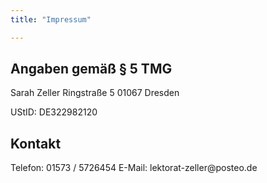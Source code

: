 ```yaml
---
title: "Impressum"

---
```


## Angaben gemäß § 5 TMG
Sarah Zeller
Ringstraße 5
01067 Dresden

UStID: DE322982120

## Kontakt
Telefon: 01573 / 5726454
E-Mail: lektorat-zeller@posteo.de

